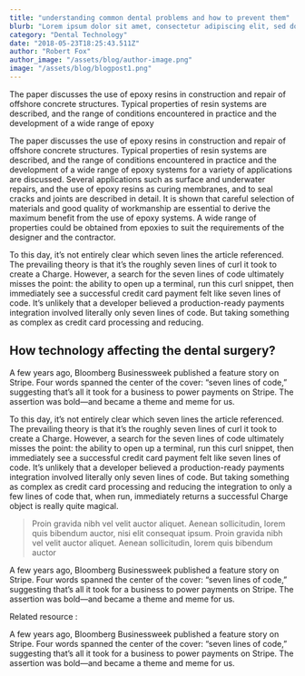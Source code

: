 ```yaml
---
title: "understanding common dental problems and how to prevent them"
blurb: "Lorem ipsum dolor sit amet, consectetur adipiscing elit, sed do eiusmod tempor incididunt ut labore et dolore magna aliqua."
category: "Dental Technology"
date: "2018-05-23T18:25:43.511Z"
author: "Robert Fox"
author_image: "/assets/blog/author-image.png"
image: "/assets/blog/blogpost1.png"
---
```


The paper discusses the use of epoxy resins in construction and repair of offshore concrete structures. Typical properties of resin systems are described, and the range of conditions encountered in practice and the development of a wide range of epoxy

<HeroImage src="/assets/blog/blogpost1_lg1.png" alt="hero image" />

The paper discusses the use of epoxy resins in construction and repair of offshore concrete structures. Typical properties of resin systems are described, and the range of conditions encountered in practice and the development of a wide range of epoxy systems for a variety of applications are discussed. Several applications such as surface and underwater repairs, and the use of epoxy resins as curing membranes, and to seal cracks and joints are described in detail. It is shown that careful selection of materials and good quality of workmanship are essential to derive the maximum benefit from the use of epoxy systems. A wide range of properties could be obtained from epoxies to suit the requirements of the designer and the contractor.

To this day, it’s not entirely clear which seven lines the article referenced. The prevailing theory is that it’s the roughly seven lines of curl it took to create a Charge. However, a search for the seven lines of code ultimately misses the point: the ability to open up a terminal, run this curl snippet, then immediately see a successful credit card payment felt like seven lines of code. It’s unlikely that a developer believed a production-ready payments integration involved literally only seven lines of code. But taking something as complex as credit card processing and reducing.

## How technology affecting the dental surgery?

A few years ago, Bloomberg Businessweek published a feature story on Stripe. Four words spanned the center of the cover: “seven lines of code,” suggesting that’s all it took for a business to power payments on Stripe. The assertion was bold—and became a theme and meme for us.

To this day, it’s not entirely clear which seven lines the article referenced. The prevailing theory is that it’s the roughly seven lines of curl it took to create a Charge. However, a search for the seven lines of code ultimately misses the point: the ability to open up a terminal, run this curl snippet, then immediately see a successful credit card payment felt like seven lines of code. It’s unlikely that a developer believed a production-ready payments integration involved literally only seven lines of code. But taking something as complex as credit card processing and reducing the integration to only a few lines of code that, when run, immediately returns a successful Charge object is really quite magical.

<ImageGroup>
  <BlogImage
    size="sm"
    src="/assets/blog/blogpost1_s1.png"
    alt="small blog image 1"
  />
  <BlogImage
    size="sm"
    src="/assets/blog/blogpost1_s2.png"
    alt="small blog image 2"
  />
</ImageGroup>

> Proin gravida nibh vel velit auctor aliquet. Aenean sollicitudin, lorem quis bibendum auctor, nisi elit consequat ipsum. Proin gravida nibh vel velit auctor aliquet. Aenean sollicitudin, lorem quis bibendum auctor

A few years ago, Bloomberg Businessweek published a feature story on Stripe. Four words spanned the center of the cover: “seven lines of code,” suggesting that’s all it took for a business to power payments on Stripe. The assertion was bold—and became a theme and meme for us.

<LinkGroup>
  Related resource :
  <LinkItem linkTo="#" linkText=" What is canal root and what causing it?" />
</LinkGroup>

A few years ago, Bloomberg Businessweek published a feature story on Stripe. Four words spanned the center of the cover: “seven lines of code,” suggesting that’s all it took for a business to power payments on Stripe. The assertion was bold—and became a theme and meme for us.
